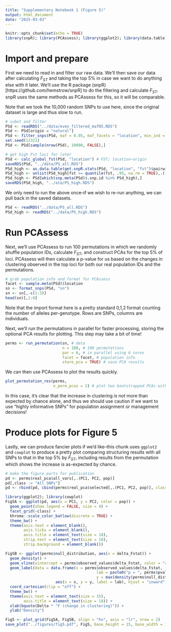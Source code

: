 ---
title: "Supplementary Notebook 1 (Figure 5)"
output: html_document
date: "2025-03-03"
---

```{r setup, include=FALSE}
knitr::opts_chunk$set(echo = TRUE)
library(snpR); library(PCAssess); library(ggplot2); library(data.table)
```

# Import and prepare
First we need to read in and filter our raw data. We'll then save our data after calculating $F_{ST}$ and taking the top 5% in case we want to do anything else with it later. We'll use the R package (snpR)[https://github.com/hemstrow/snpR] to do the filtering and calculate $F_{ST}$. snpR uses the same methods as PCAssess for this, so it will be comparable. 

Note that we took the 10,000 random SNPs to use here, since the original dataset is large and thus slow to run.
```{r, eval=FALSE}
# subet and filter
PSd <- readRDS("../data/even_filtered_maf05.RDS")
PSd <- PSd[origin = "natural"]
PSd <- filter_snps(PSd, maf = 0.05, maf_facets = "location", min_ind = .75, min_loci = .75)
set.seed(12321)
PSd <- PSd[sample(nrow(PSd), 10000, FALSE),]

# get high Fst loci for later
PSd <- calc_global_fst(PSd, "location") # FST; location~origin
saveRDS(PSd, "../data/PS_all.RDS")
PSd_high <- as.data.table(get.snpR.stats(PSd, "location", "fst")$pairwise)
PSd_high <- unlist(PSd_high[fst >= quantile(fst, .95, na.rm = TRUE),.(.snp.id)])
PSd_high <- PSd[which(snp.meta(PSd)$.snp.id %in% PSd_high),]
saveRDS(PSd_high, "../ata/PS_high.RDS")

```

We only need to run the above once--if we wish to re-run anything, we can pull back in the saved datasets.
```{r}
PSd <- readRDS("../data/PS_all.RDS")
PSd_high <- readRDS("../data/PS_high.RDS")
```


# Run PCAssess
Next, we'll use PCAssess to run 100 permutations in which we randomly shuffle population IDs, calculate $F_{ST}$, and construct PCAs for the top 5% of loci. PCAssess will then calculate a p-value for us based on the changes in clustering observed in the top loci for both our real population IDs and the permutations.
```{r}
# grab population info and format for PCAssess
facet <- sample.meta(PSd)$location
sn <- format_snps(PSd, "sn")
sn <- sn[,-c(1:3)]
head(sn)[,1:6]
```

Note that the import format here is a pretty standard 0,1,2 format counting the number of alleles per-genotype. Rows are SNPs, columns are individuals.

Next, we'll run the permutations in parallel for faster processing, storing the optional PCA results for plotting. This step may take a bit of time!

```{r}
perms <- run_permutation(sn, # data
                         n = 100, # 100 permutations
                         par = 6, # in parallel using 6 cores
                         facet = facet, # population info
                         store_pca = TRUE) # save PCA results
```

We can then use PCAssess to plot the results quickly.

```{r}
plot_permutation_res(perms, 
                     n_perm_pcas = 2) # plot two bootstrapped PCAs with real
```

In this case, it's clear that the increase in clustering *is not* more than expected by chance alone, and thus we should use caution if we want to use "highly informative SNPs" for population assignment or management decisions!

# Produce plots for Figure 5

Lastly, we can produce fancier plots if we'd like--this chunk uses `ggplot2` and `cowplot` to produce a pretty plot comparing structuring results with all SNPs to that in the top 5% by $F_{ST}$, including results from the permutation which shows the increase is as-expected by chance.

```{r}
# make the figure parts for publication
pd <- perms$real_pca$all_vars[,.(PC1, PC2, pop)]
pd[,class := "All SNPs"]
pd <- rbind(pd, cbind(perms$real_pca$selected[,.(PC1, PC2, pop)], class = "Top 5% FST"))

library(ggplot2); library(cowplot)
Fig5A <- ggplot(pd, aes(x = PC1, y = PC2, color = pop)) + 
  geom_point(show.legend = FALSE, size = 4) +
  facet_grid(~class) +
  khroma::scale_color_batlow(discrete = TRUE) +
  theme_bw() +
  theme(axis.text = element_blank(),
        axis.ticks = element_blank(),
        axis.title = element_text(size = 18),
        strip.text = element_text(size = 18),
        strip.background = element_blank())

Fig5B <- ggplot(perms$null_distribution, aes(x = delta_Fstat)) +
  geom_density() +
  geom_vline(xintercept = perms$observed_values$delta_Fstat, color = "red") +
  geom_label(data = data.frame(x = perms$observed_values$delta_Fstat,
                                        lab = paste0("p = ", perms$pvalues["delta_Fstat"]),
                                        y = max(density(perms$null_distribution$delta_Fstat)$y)*1.1),
                      aes(x = x, y = y, label = lab), hjust = "inward") +
  coord_cartesian(clip = "off") +
  theme_bw() +
  theme(axis.text = element_text(size = 15),
        axis.title = element_text(size = 18)) +
  xlab(bquote(Delta * "F (change in clustering)")) +
  ylab("Density")

Fig5 <- plot_grid(Fig5A, Fig5B, align = "hv", axis = "lr", nrow = 2)
save_plot("../figures/fig5.pdf", Fig5, base_height = 15, base_width = 11)  
  
```

